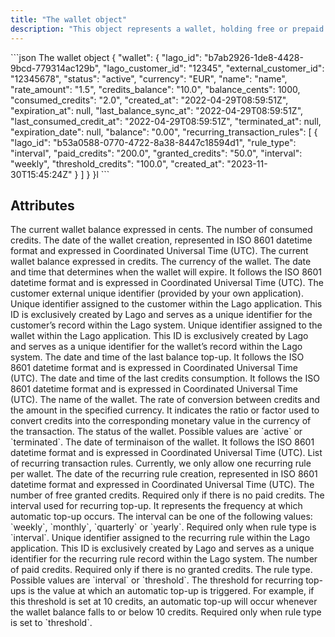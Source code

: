 ```yaml
---
title: "The wallet object"
description: "This object represents a wallet, holding free or prepaid credits."
---
```


<RequestExample>
  ```json The wallet object
  {
    "wallet": {
      "lago_id": "b7ab2926-1de8-4428-9bcd-779314ac129b",
      "lago_customer_id": "12345",
      "external_customer_id": "12345678",
      "status": "active",
      "currency": "EUR",
      "name": "name",
      "rate_amount": "1.5",
      "credits_balance": "10.0",
      "balance_cents": 1000,
      "consumed_credits": "2.0",
      "created_at": "2022-04-29T08:59:51Z",
      "expiration_at": null,
      "last_balance_sync_at": "2022-04-29T08:59:51Z",
      "last_consumed_credit_at": "2022-04-29T08:59:51Z",
      "terminated_at": null,
      "expiration_date": null,
      "balance": "0.00",
      "recurring_transaction_rules": [
        {
          "lago_id": "b53a0588-0770-4722-8a38-8447c18594d1",
          "rule_type": "interval",
          "paid_credits": "200.0",
          "granted_credits": "50.0",
          "interval": "weekly",
          "threshold_credits": "100.0",
          "created_at": "2023-11-30T15:45:24Z"
        }
      ]
    }
  }l
  ```
</RequestExample>

## Attributes

<ResponseField name="wallet" type="object">
  <Expandable title="object" defaultOpen="true">
    <ResponseField name="balance_cents" type="integer" required>
      The current wallet balance expressed in cents.
    </ResponseField>
    <ResponseField name="consumed_credits" type="string" required>
      The number of consumed credits.
    </ResponseField>
    <ResponseField name="created_at" type="string" required>
      The date of the wallet creation, represented in ISO 8601 datetime format and expressed in Coordinated Universal Time (UTC).
    </ResponseField>
    <ResponseField name="credits_balance" type="string" required>
      The current wallet balance expressed in credits.
    </ResponseField>
    <ResponseField name="currency" type="string" required>
      The currency of the wallet.
    </ResponseField>
    <ResponseField name="expiration_at" type="string">
      The date and time that determines when the wallet will expire. It follows the ISO 8601 datetime format and is expressed in Coordinated Universal Time (UTC).
    </ResponseField>
    <ResponseField name="external_customer_id" type="string" required>
      The customer external unique identifier (provided by your own application).
    </ResponseField>
    <ResponseField name="lago_customer_id" type="string" required>
      Unique identifier assigned to the customer within the Lago application. This ID is exclusively created by Lago and serves as a unique identifier for the customer’s record within the Lago system.
    </ResponseField>
    <ResponseField name="lago_id" type="string" required>
      Unique identifier assigned to the wallet within the Lago application. This ID is exclusively created by Lago and serves as a unique identifier for the wallet’s record within the Lago system.
    </ResponseField>
    <ResponseField name="last_balance_sync_at" type="string">
      The date and time of the last balance top-up. It follows the ISO 8601 datetime format and is expressed in Coordinated Universal Time (UTC).
    </ResponseField>
    <ResponseField name="last_consumed_credit_at" type="string">
      The date and time of the last credits consumption. It follows the ISO 8601 datetime format and is expressed in Coordinated Universal Time (UTC).
    </ResponseField>
    <ResponseField name="name" type="string" required>
      The name of the wallet.
    </ResponseField>
    <ResponseField name="rate_amount" type="string" required>
      The rate of conversion between credits and the amount in the specified currency. It indicates the ratio or factor used to convert credits into the corresponding monetary value in the currency of the transaction.
    </ResponseField>
    <ResponseField name="status" type="string" required>
      The status of the wallet. Possible values are `active` or `terminated`.
    </ResponseField>
    <ResponseField name="terminated_at" type="string">
      The date of terminaison of the wallet. It follows the ISO 8601 datetime format and is expressed in Coordinated Universal Time (UTC).
    </ResponseField>
    <ResponseField name="recurring_transaction_rules" type="array">
      List of recurring transaction rules. Currently, we only allow one recurring rule per wallet.
      <Expandable title="array">
        <ResponseField name="created_at" type="integer">
          The date of the recurring rule creation, represented in ISO 8601 datetime format and expressed in Coordinated Universal Time (UTC). 
        </ResponseField>
        <ResponseField name="granted_credits" type="string">
          The number of free granted credits. Required only if there is no paid credits. 
        </ResponseField>
        <ResponseField name="interval" type="string">
          The interval used for recurring top-up. It represents the frequency at which automatic top-up occurs. The interval can be one of the following values: `weekly`, `monthly`, `quarterly` or `yearly`. Required only when rule type is `interval`. 
        </ResponseField>
        <ResponseField name="lago_id" type="string">
          Unique identifier assigned to the recurring rule within the Lago application. This ID is exclusively created by Lago and serves as a unique identifier for the recurring rule record within the Lago system. 
        </ResponseField>
        <ResponseField name="paid_credits" type="string">
          The number of paid credits. Required only if there is no granted credits. 
        </ResponseField>
        <ResponseField name="rule_type" type="string">
          The rule type. Possible values are `interval` or `threshold`. 
        </ResponseField>
        <ResponseField name="threshold_credits" type="string">
          The threshold for recurring top-ups is the value at which an automatic top-up is triggered. For example, if this threshold is set at 10 credits, an automatic top-up will occur whenever the wallet balance falls to or below 10 credits. Required only when rule type is set to `threshold`. 
        </ResponseField>
      </Expandable>
  </Expandable>
</ResponseField>